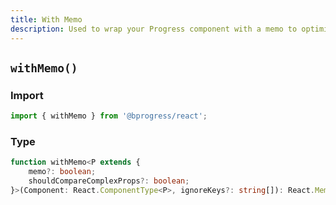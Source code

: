 ```yaml
---
title: With Memo
description: Used to wrap your Progress component with a memo to optimize performance
---
```


## `withMemo()`

### Import

```ts
import { withMemo } from '@bprogress/react';
```

### Type

```ts
function withMemo<P extends {
    memo?: boolean;
    shouldCompareComplexProps?: boolean;
}>(Component: React.ComponentType<P>, ignoreKeys?: string[]): React.MemoExoticComponent<React.ComponentType<P>>;
```
